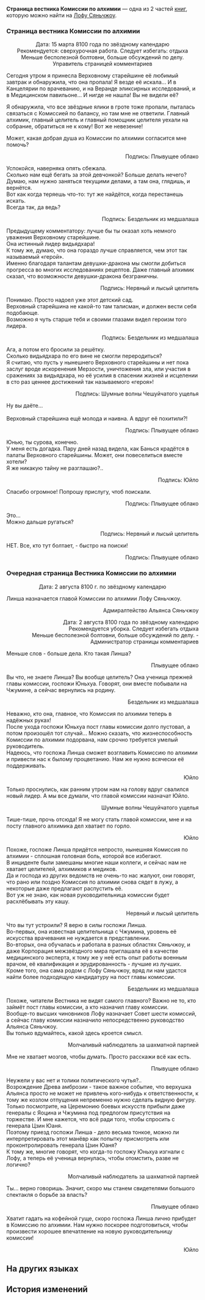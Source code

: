 {{Книга Инфобокс
|id           = 213
|Название     = Страница вестника Комиссии по алхимии
|Изображение  = Item The Xianzhou Luofu Readable.png
|Мир          = Лофу Сяньчжоу
|Томов        = 2
|Автор        = <!--нужно добавить-->
|Описание     = Страница комментариев вестника Комиссии по алхимии на стенде, у которого встречаются и общаются целители.
|Том1         = {{tx}}
|Источник1    = {{tx|Отсутствует источник}}
|Том2         = {{tx}}
|Источник2    = {{tx|Отсутствует источник}}
|Персонажи    = 
|Фракции      = 
}}
'''Страница вестника Комиссии по алхимии''' — одна из 2 частей [[Книги|книг]], которую можно найти на [[Лофу Сяньчжоу]].
<!--
==Получение==
<gallery>
Книга НАЗВАНИЕ.png|НАЗВАНИЕ
Локация НАЗВАНИЕ.png|Расположение на карте. Ближайший пространственный якорь «[[НАЗВАНИЕ]]»
</gallery>
-->
===Страница вестника Комиссии по алхимии===
<div align="center">{{Размер|36|Комиссия по алхимии - Официальный вестник: Страница комментариев}}

Дата: 15 марта 8100 года по звёздному календарю<br />
Рекомендуется: сверхурочная работа. Следует избегать: отдыха<br />
Меньше бесполезной болтовни, больше обсуждений по делу. Управитель страницей комментариев

{{Размер|32|Текущее положение дел: девушка-дракон пропала!}}</div>

Сегодня утром я принесла Верховному старейшине её любимый завтрак и обнаружила, что она пропала! Я везде её искала... И в Канцелярии по врачеванию, и на Веранде эликсирных исследований, и в Медицинском павильоне... И нигде не нашла! Вы не видели её?

Я обнаружила, что все звёздные ялики в гроте тоже пропали, пыталась связаться с Комиссией по балансу, но там мне не ответили. Главный алхимик, главный целитель и главный помощник целителя уехали на собрание, обратиться не к кому! Вот же невезение!

Может, какая добрая душа из Комиссии по алхимии согласится мне помочь?

<div align="right">Подпись: Плывущее облако</div>

Успокойся, наверняка опять сбежала.<br />
Сколько нам ещё бегать за этой девчонкой? Больше делать нечего?<br />
Думаю, нам нужно заняться текущими делами, а там она, глядишь, и вернётся.<br />
Вот как когда теряешь что-то: тут же найдётся, когда перестанешь искать.<br />
Всегда так, да ведь?

<div align="right">Подпись: Бездельник из медшалаша</div>

Предыдущему комментатору: лучше бы ты оказал хоть немного уважения Верховному старейшине.<br />
Она истинный лидер видьядхара!<br />
К тому же, думаю, что она гораздо лучше справляется, чем этот так называемый «герой».<br />
Именно благодаря талантам девушки-дракона мы смогли добиться прогресса во многих исследованиях рецептов. Даже главный алхимик сказал, что возможности девушки-дракона безграничны.

<div align="right">Подпись: Нервный и лысый целитель</div>

Понимаю. Просто надоел уже этот детский сад.<br />
Верховный старейшина не какой-то там талисман, и должен вести себя подобающе.<br />
Возможно я чуть старше тебя и своими глазами видел героизм того лидера.

<div align="right">Подпись: Бездельник из медшалаша</div>

Ага, а потом его бросили за решётку.<br />
Сколько видьядхара по его вине не смогли переродиться?<br />
Я считаю, что пусть у нынешнего Верховного старейшины и нет пока заслуг вроде искоренения Мерзости, уничтожения зла, или участия в сражениях за видьядхара, но её усилия в спасении жизней и исцелении в сто раз ценнее достижений так называемого «героя»!

<div align="right">Подпись: Шумные волны Чешуйчатого ущелья</div>

Ну вы даёте...<br />
{{Размер|28|Хватит ругаться!}}<br />
Верховный старейшина ещё молода и наивна. А вдруг её похитили?!

<div align="right">Подпись: Плывущее облако</div>

Юнью, ты сурова, конечно.<br />
У меня есть догадка. Пару дней назад видела, как Банься крадётся в палаты Верховного старейшины. Может, они повеселиться вместе хотели?<br />
Я же никакую тайну не разглашаю?..

<div align="right">Подпись: Юйло</div>

Спасибо огромное! Попрошу прислугу, чтоб поискали.

<div align="right">Подпись: Плывущее облако</div>

Это...<br />
Можно дальше ругаться?

<div align="right">Подпись: Нервный и лысый целитель</div>

НЕТ. Все, кто тут болтает, - быстро на поиски!

<div align="right">Подпись: Плывущее облако</div>

===Очередная страница Вестника Комиссии по алхимии===
<div align="center">{{Размер|36|Официальный вестник Комиссии по алхимии}}

Дата: 2 августа 8100 г. по звёздному календарю</div>

Линша назначается главой Комиссии по алхимии Лофу Сяньчжоу.

<div align="right">Адмиралтейство Альянса Сяньчжоу

{{Размер|36|Официальный вестник Комиссии по алхимии: Страница комментариев}}

Дата: 2 августа 8100 года по звёздному календарю<br />
Рекомендуется уборка. Следует избегать отдыха<br />
Меньше бесполезной болтовни, больше обсуждений по делу. - Администратор страницы комментариев

{{Размер|32|Важные новости! Новая глава комиссии скоро вступит в должность!}}</div>

Меньше слов - больше дела. Кто такая Линша?

<div align="right">Плывущее облако</div>

Вы что, не знаете Линша? Вы вообще целитель? Она ученица прежней главы комиссии, госпожи Юньхуа. Говорят, они вместе побывали на Чжумине, а сейчас вернулись на родину.

<div align="right">Бездельник из медшалаша</div>

Неважно, кто она, главное, что Комиссия по алхимии теперь в надёжных руках!<br />
После ухода госпожи Юньхуа пост главы комиссии долго пустовал, а потом произошёл тот случай... Можно сказать, что жизнеспособность Комиссии по алхимии подорвана, нам срочно требуется умелый руководитель.<br />
Надеюсь, что госпожа Линша сможет возглавить Комиссию по алхимии и привести нас к былому процветанию. Нам же нужно всячески её поддерживать.

<div align="right">Юйло</div>

Только проснулись, как ранним утром нам на голову вдруг свалился новый лидер. А мы все думали, что главой комиссии назначат Юйло.

<div align="right">Шумные волны Чешуйчатого ущелья</div>

Тише-тише, прочь отсюда! Я не могу стать главой комиссии, мне и на посту главного алхимика дел хватает по горло.

<div align="right">Юйло</div>

Похоже, госпоже Линша придётся непросто, нынешняя Комиссия по алхимии - сплошная головная боль, которой все избегают.<br />
В инциденте были замешаны многие наши коллеги, и сейчас нам не хватает целителей, алхимиков и медиков.<br />
Да и господа из других ведомств не очень-то нас жалуют, они говорят, что рано или поздно Комиссия по алхимии снова сядет в лужу, а некоторые даже предлагают распустить её.<br />
Вот уж не знаю, как новая руководительница комиссии будет расхлёбывать эту кашу.

<div align="right">Нервный и лысый целитель</div>

Что вы тут устроили? Я верю в силы госпожи Линша.<br />
Во-первых, она известная целительница с Чжумина, уровень её искусства врачевания не нуждается в представлении.<br />
Во-вторых, она обучалась и работала в разных областях Сяньчжоу, и даже Корпорация межзвёздного мира приглашала её в качестве медицинского эксперта, к тому же у неё есть опыт работы военным врачом, её квалификация и эрудированность - лучшие из лучших.<br />
Кроме того, она сама родом с Лофу Сяньчжоу, вряд ли нам удастся найти более подходящую кандидатуру на пост главы комиссии.

<div align="right">Бездельник из медшалаша</div>

Похоже, читатели Вестника не видят самого главного? Важно не то, кто займёт пост главы комиссии, а кто назначил главу комиссии.<br />
Вообще-то высших чиновников Лофу назначает Совет шести комиссий, а сейчас главу комиссии назначило непосредственно руководство Альянса Сяньчжоу.<br />
Вы только вдумайтесь, какой здесь кроется смысл.

<div align="right">Молчаливый наблюдатель за шахматной партией</div>

Мне не хватает мозгов, чтобы думать. Просто расскажи всё как есть.

<div align="right">Плывущее облако</div>

Неужели у вас нет и толики политического чутья?..<br />
Возрождение Древа амброзии - такое важное событие, что верхушка Альянса просто не может не привлечь кого-нибудь к ответственности, к тому же козлом отпущения непременно нужно сделать видную фигуру.<br />
Только посмотрите, на Церемонию боевых искусств прибыли даже генералы с Яоцина и Чжумина под предлогом присутствия на торжестве. И мне кажется, что всё ради того, чтобы спросить с генерала Цзин Юаня.<br />
Поэтому приезд госпожи Линша - дело весьма тонкое, можно ли интерпретировать этот манёвр как попытку присмотреть или проконтролировать генерала Цзин Юаня?<br />
К тому же, многие говорят, что когда-то госпожу Юньхуа изгнали с Лофу, а теперь её ученица вернулась, чтобы отомстить, разве не логично?

<div align="right">Молчаливый наблюдатель за шахматной партией</div>

Ты... верно говоришь. Значит, скоро мы станем свидетелями большого спектакля о борьбе за власть?

<div align="right">Плывущее облако</div>

Хватит гадать на кофейной гуще, скоро госпожа Линша лично прибудет в Комиссию по алхимии. Нам нужно поскорее подготовиться, чтобы произвести хорошее впечатление на новую руководительницу комиссии!

<div align="right">Юйло</div>

==На других языках==
{{На других языках
|en   = A Page From the Alchemy Commission's Official Gazette
|zhs  = 丹鼎司邸报栏的一页
|zht  = 丹鼎司邸報欄的一頁
|ja   = 丹鼎司官報の一部
|ko   = 단정사 관보란의 한 페이지
|es   = Página del boletín oficial de la Comisión de Alquimia
|fr   = Une page de la Gazette officielle de la Commission d'alchimie
|ru   = Страница вестника Комиссии по алхимии
|th   = หน้าจากประกาศทางการของ Alchemy Commission
|vi   = Một Trang Của Mục Công Báo Sở Đan Đỉnh
|de   = Eine Seite aus dem Amtsblatt der Alchemiekommission
|id   = Lembar Halaman Resmi Alchemy Commission
|pt   = Uma Página da Gazeta Oficial da Comissão de Alquimia
}}

==История изменений==
{{История изменений|2.7}}